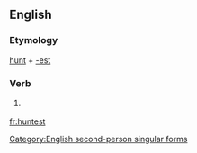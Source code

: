 ==English==

===Etymology===
[[hunt]] + [[-est]]

===Verb===
{{infl|en|verb form}}

# {{archaic}} {{form of|Second-person singular simple present form|hunt}}

[[Category:English second-person singular forms]]

[[fr:huntest]]
